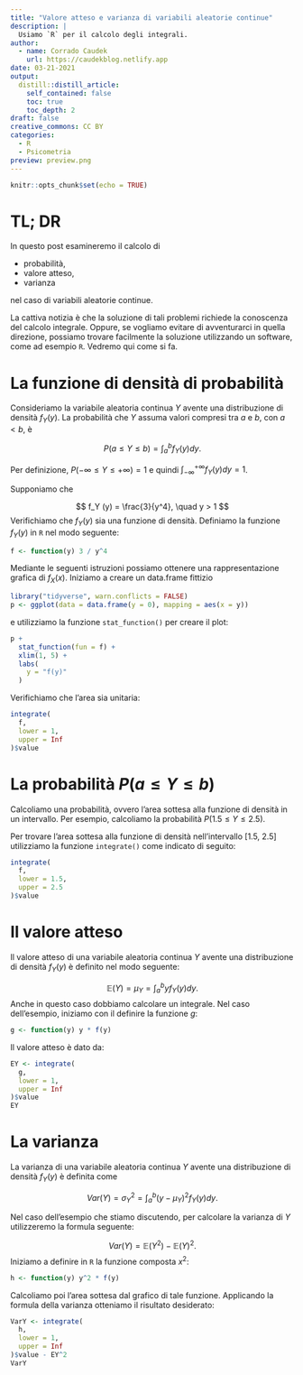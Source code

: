 ```yaml
---
title: "Valore atteso e varianza di variabili aleatorie continue"
description: |
  Usiamo `R` per il calcolo degli integrali.
author:
  - name: Corrado Caudek
    url: https://caudekblog.netlify.app
date: 03-21-2021
output:
  distill::distill_article:
    self_contained: false
    toc: true
    toc_depth: 2
draft: false
creative_commons: CC BY
categories:
  - R
  - Psicometria
preview: preview.png
---
```



```r
knitr::opts_chunk$set(echo = TRUE)
```

# TL; DR

In questo post esamineremo il calcolo di

- probabilità, 
- valore atteso,
- varianza 

nel caso di variabili aleatorie continue. 

La cattiva notizia è che la soluzione di tali problemi richiede la conoscenza del calcolo integrale. Oppure, se vogliamo evitare di avventurarci in quella direzione, possiamo trovare facilmente la soluzione utilizzando un software, come ad esempio `R`.  Vedremo qui come si fa.

# La funzione di densità di probabilità

Consideriamo la variabile aleatoria continua $Y$ avente una distribuzione di densità $f_Y(y)$. La probabilità che $Y$ assuma valori compresi tra $a$ e $b$, con $a<b$, è

$$
P(a \leq Y \leq b) = \int_a^b f_Y(y) dy.
$$

Per definizione, $P(-\infty \leq Y \leq +\infty) = 1$ e quindi $\int_{-\infty}^{+\infty} f_Y(y) dy = 1$.

Supponiamo che 

$$
f_Y (y) = \frac{3}{y^4}, \quad y > 1
$$
Verifichiamo che $f_Y(y)$ sia una funzione di densità. Definiamo la funzione $f_Y(y)$ in `R` nel modo seguente:

```r
f <- function(y) 3 / y^4
```

Mediante le seguenti istruzioni possiamo ottenere una rappresentazione grafica di $f_X(x)$.  Iniziamo a creare un data.frame fittizio

```r
library("tidyverse", warn.conflicts = FALSE)
p <- ggplot(data = data.frame(y = 0), mapping = aes(x = y))
```

e utilizziamo la funzione `stat_function()` per creare il plot:

```r
p + 
  stat_function(fun = f) + 
  xlim(1, 5) +
  labs(
    y = "f(y)"
  )
```

Verifichiamo che l'area sia unitaria:

```r
integrate(
  f, 
  lower = 1, 
  upper = Inf
)$value
```


# La probabilità $P(a \leq Y \leq b)$

Calcoliamo una probabilità, ovvero l'area sottesa alla funzione di densità in un intervallo.  Per esempio, calcoliamo la probabilità $P(1.5 \leq Y \leq 2.5)$.

Per trovare l'area sottesa alla funzione di densità nell'intervallo [1.5, 2.5] utilizziamo la funzione `integrate()` come indicato di seguito:

```r
integrate(
  f, 
  lower = 1.5, 
  upper = 2.5
)$value
```

# Il valore atteso

Il valore atteso di una variabile aleatoria continua $Y$ avente una distribuzione di densità $f_Y(y)$ è definito nel modo seguente:

$$
\mathbb{E}(Y) = \mu_Y = \int_a^b y f_Y(y) dy.
$$
Anche in questo caso dobbiamo calcolare un integrale. Nel caso dell'esempio, iniziamo con il definire la funzione $g$:

```r
g <- function(y) y * f(y)
```

Il valore atteso è dato da:

```r
EY <- integrate(
  g,
  lower = 1,
  upper = Inf
)$value
EY
```


# La varianza


La varianza di una variabile aleatoria continua $Y$ avente una distribuzione di densità $f_Y(y)$ è definita come

$$
Var(Y) = \sigma^2_Y = \int_a^b (y - \mu_Y)^2 f_Y(y) dy.
$$

Nel caso dell'esempio che stiamo discutendo, per calcolare la varianza di $Y$ utilizzeremo la  formula seguente:

$$
Var(Y) = \mathbb{E}(Y^2) - \mathbb{E}(Y)^2.
$$
Iniziamo a definire in `R` la funzione composta $x^2$:

```r
h <- function(y) y^2 * f(y)
```

Calcoliamo poi l'area sottesa dal grafico di tale funzione. Applicando la formula della varianza otteniamo il risultato desiderato:

```r
VarY <- integrate(
  h,
  lower = 1,
  upper = Inf
)$value - EY^2 
VarY
```


